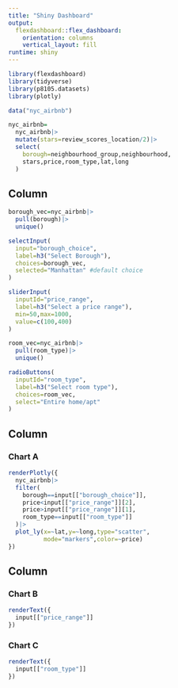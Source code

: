 ```yaml
---
title: "Shiny Dashboard"
output: 
  flexdashboard::flex_dashboard:
    orientation: columns
    vertical_layout: fill
runtime: shiny
---
```


```r
library(flexdashboard)
library(tidyverse)
library(p8105.datasets)
library(plotly)

data("nyc_airbnb")

nyc_airbnb=
  nyc_airbnb|>
  mutate(stars=review_scores_location/2)|>
  select(
    borough=neighbourhood_group,neighbourhood,
    stars,price,room_type,lat,long
  )
```

Column {.sidebar}
-----------------------------------------------------------------------

```r
borough_vec=nyc_airbnb|>
  pull(borough)|>
  unique()

selectInput(
  input="borough_choice",
  label=h3("Select Borough"),
  choices=borough_vec,
  selected="Manhattan" #default choice
)

sliderInput(
  inputId="price_range",
  label=h3("Select a price range"),
  min=50,max=1000,
  value=c(100,400)
)

room_vec=nyc_airbnb|>
  pull(room_type)|>
  unique()

radioButtons(
  inputId="room_type",
  label=h3("Select room type"),
  choices=room_vec,
  select="Entire home/apt"
)

```

Column {data-width=650}
-----------------------------------------------------------------------

### Chart A

```r
renderPlotly({
  nyc_airbnb|>
  filter(
    borough==input[["borough_choice"]],
    price<input[["price_range"]][2],
    price>input[["price_range"]][1],
    room_type==input[["room_type"]]
  )|>
  plot_ly(x=~lat,y=~long,type="scatter",
          mode="markers",color=~price)
})
```

Column {data-width=350}
-----------------------------------------------------------------------

### Chart B

```r
renderText({
  input[["price_range"]]
})
```

### Chart C

```r
renderText({
  input[["room_type"]]
})
```

